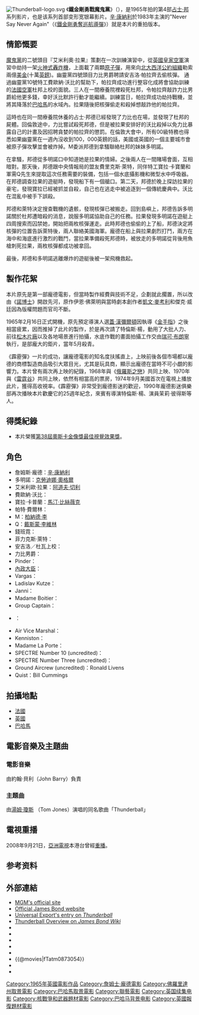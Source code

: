 {{noteTA
|G1=Movie
|G2=Show
|G3=James Bond
|2=zh-hans:特伦斯·扬;zh-hant:特伦斯·扬;zh-tw:泰倫斯·楊;zh-hk:特伦斯·扬;zh-mo:特伦斯·扬;
}}
{{Infobox_Film
| name = 霹靂彈
|original_name  = Thunderball
| image = 007Thunderballposter.jpg
| caption = 
| starring =[[辛·康納利|辛·康納利]]<br /> [[克勞迪娜·奧格爾|克勞迪娜·奧格爾]] <br /> [[阿道夫·切利|阿道夫·切利]] <br /> [[Luciana_Paluzzi|Luciana Paluzzi]]
| writer = [[伊恩·佛萊明|伊恩·佛萊明]]、<br />[[Kevin_McClory|Kevin McClory]]、<br />[[Jack_Whittingham|Jack Whittingham]]
| screenplay = [[Richard_Maibaum|Richard Maibaum]],<br /> [[John_Hopkins_(writer)|John Hopkins]]
| director = [[特伦斯·扬|特伦斯·扬]]
| producer = [[艾伯特·R·柏考利|艾伯特·R·柏考利]]<br /> [[Kevin_McClory|Kevin McClory]]
| cinematography = [[Ted_Moore|Ted Moore]]
| music = [[John_Barry_(composer)|John Barry]]
| main theme = [[Thunderball_(soundtrack)|Thunderball]]
| composer = John Barry <br /> [[Don_Black|Don Black]]
| performer = [[Tom_Jones_(singer)|Tom Jones]]
| editing = [[Peter_R._Hunt|Peter R. Hunt]]
| distributor = [[聯美影業公司|聯美影業公司]] 
| released = 1965年12月21日（[[美國|美國]]）<br />1965年12月29日（[[英國|英國]]）<br />1966年（[[英屬香港|英屬香港]]）
| runtime = 130分鐘
| country = {{GB}}
| language = 英语
| preceded_by = [[鐵金剛大戰金手指|鐵金剛大戰金手指]] (1964)
| followed_by = [[鐵金剛勇破火箭嶺|鐵金剛勇破火箭嶺]] (1967)
| budget = 560萬美元
| gross  = 6359萬美元<ref name="BOM">{{cite web |url=http://www.boxofficemojo.com/movies/?id=thunderball.htm|title=''Thunderball'' (1965)|publisher=[[Box_Office_Mojo|Box Office Mojo]]|accessdate=1965-12-21}}</ref>
| worldgross = $141,200,000
| admissions = 1億3,980萬 
| imdb_id = 0059800
}}
[[File:Thunderball-logo.svg|thumb]]
《'''鐵金剛勇戰魔鬼黨'''》（{{lang-en|''Thunderball''}}），是1965年拍的第4部[[占士·邦|占士·邦]]系列影片，也是该系列首部变形宽银幕影片。[[辛·康納利|辛·康納利]]於1983年主演的"Never Say Never Again"（《[[鐵金剛勇奪巡航導彈|鐵金剛勇奪巡航導彈]]》）就是本片的重拍版本。

== 情節慨要 ==
[[魔鬼黨|魔鬼黨]]的二號頭目『艾米利奧·拉果』策劃在一次訓練演習中，從[[英國皇家空軍|英國皇家空軍]]演習中劫持一架[[火神式轟炸機|火神式轟炸機]]，上面載了兩顆[[原子彈|原子彈]]，用來向[[北大西洋公約組織|北大西洋公約組織]]勒索兩億[[美金|美金]](十萬[[英鎊|英鎊]])。幽靈黨四號頭目力比男爵聘請安吉洛·帕拉齊去偷核彈。 通過幽靈黨10號特工費歐納·沃比的幫助下，帕拉齊成功進行整容化成將會協助訓練的[[法國空軍|法國空軍]]杜邦上校的面貌。三人在一間療養院裡殺死杜邦，令帕拉齊敲詐力比男爵給他更多錢，幸好沃比默許行動才能繼續。訓練當日，帕拉齊成功劫持戰機，並將其降落於[[巴哈馬|巴哈馬]]的水域內。拉果隨後把核彈偷走和殺掉想敲詐他的帕拉齊。

這時也在同一間療養院休養的占士·邦德已經發現了力比也在場，並發現了杜邦的屍體。回倫敦途中，力比嘗試殺死邦德，但是被拉果安排好的沃比殺掉以免力比暴露自己的計畫及因招聘貪婪的帕拉齊的懲罰。在倫敦大會中，所有00級特務也得悉如果幽靈黨在一週內沒收到100，000英鎊的話，美國或英國的一個主要城市會被原子彈攻擊並會被炸掉。M委派邦德到拿騷聯絡杜邦的妹妹多明諾。

在拿騷，邦德從多明諾口中知道她是拉果的情婦。之後兩人在一間賭場會面，互相暗對。那天後，邦德跟中央情報局的盟友費里克斯·萊特，同伴特工寶拉·卡寶蘭和軍需Q先生來提取這次任務需要的裝備，包括一個水底攝影機和微型水中呼吸器。 在邦德調查拉果的遊艇時，發現船下有一個艙口。第二天，邦德於晚上探訪拉果的豪宅，發現寶拉已經被抓並自殺，自己也在逃走中被追逐到一個傳統慶典中。沃比在混亂中被手下誤殺。

邦德和萊特決定搜查戰機的遺骸，發現核彈已被搬走。回到島嶼上，邦德告訴多明諾關於杜邦遭暗殺的消息，說服多明諾協助自己的任務。拉果發現多明諾在遊艇上四周搜索而囚禁她，開始把兩枚核彈運走。此時邦德也偷偷的上了船，邦德決定將核彈的位置告訴萊特後，兩人聯絡美國海軍。龐德在船上與拉果劇烈打鬥，兩方在海中和海底進行激烈的戰鬥，當拉果準備殺死邦德時，被放走的多明諾從背後用魚槍刺死拉果，兩枚核彈都成功被拿回。

最後，邦德和多明諾逃離爆炸的遊艇後被一架飛機救起。

== 製作花絮 ==
本片原先是第一部龐德電影，但當時製作經費與技術不足，企劃就此擱置，所以改由《[[第七號情報員|諾博士]]》開啟先河，原作伊恩·佛萊明與當時劇本創作者[[凱文·麥考利|凱文·麥考利]]和傑克·威廷因為版權問題而官司不斷。

1965年2月16日正式開機，原先預定導演人選[[蓋·漢彌爾頓|蓋·漢彌爾頓]]因執導《[[金手指|金手指]]》之後相當疲累，因而推掉了此片的製作，於是再次請了特倫斯·楊，動用了大批人力、前往[[松木片廠|松木片廠]]以及各地場景進行拍攝，水底作戰的畫面拍攝工作交由[[瑞可·布朗寧|瑞可·布朗寧]]執行，是部龐大的鉅片，當年5月殺青。

《霹靂彈》一片的成功，讓龐德電影的知名度扶搖直上，上映前後各個市場都以龐德的商標製造商品吸引大眾目光，尤其是玩具商，顯示出龐德在當時不可小覷的影響力。本片曾有兩次再上映的紀錄，1968年與《[[第七號情報員續集|俄羅斯之戀]]》共同上映、1970年與《[[雷霆谷|雷霆谷]]》共同上映，依然有相當高的票房，1974年9月美國首次在電視上播放此片，獲得高收視率。《霹靂彈》非常受到龐德影迷的歡迎，1990年龐德影迷俱樂部再次播映本片歡慶它的25週年紀念，來賓有導演特倫斯·楊、演員茉莉·彼得斯等人。

== 得獎紀錄 ==
* 本片榮獲[[第38屆奧斯卡金像獎|第38屆奧斯卡金像獎]][[奧斯卡最佳視覺效果獎|最佳視覺效果獎]]。

== 角色 ==
* 詹姆斯·龐德：[[辛·康納利|辛·康納利]]
* 多明諾：[[克勞迪娜·奧格爾|克勞迪娜·奧格爾]]
* 艾米利歐·拉果：[[阿道夫·切利|阿道夫·切利]]
* 費歐納·沃比：{{link-en|盧仙娜·帕魯茲|Luciana Paluzzi}}
* 寶拉·卡普蘭：[[馬汀·比絲薇克|馬汀·比絲薇克]]
* 帕特·費爾林：{{link-en|莫莉·彼得斯|Molly Peters}}
* M：[[柏納德·李|柏納德·李]]
* Q：[[戴斯蒙·李維林|戴斯蒙·李維林]]
* 錢班霓：{{link-en|露意絲·麥斯薇爾|Lois Maxwell}}
* 菲力克斯·萊特：{{link-en|里克·范·納特|Rik Van Nutter}}
* 安吉洛／杜瓦上校：{{link-en|保羅·薩提諾|Paul Stassino}}
* 力比男爵：{{link-en|蓋·都門|Guy Doleman}}
* Pinder：{{link-en|厄爾·卡麥隆|Earl Cameron (actor)}}
* [[內政大臣_(英國)|內政大臣]]：{{link-en|羅蘭·卡爾弗|Roland Culver}}
* Vargas：{{link-en|菲力普·盧克|Philip Locke}}
* Ladislav Kutze：{{link-en|喬治·普拉達|George Pravda}}
* Janni：{{link-en|邁克爾·布倫南|Michael Brennan (actor)}}
* Madame Boitier：{{link-en|蘿絲·艾芭|Rose Alba}}
* Group Captain：{{link-en|倫納德·薩克斯|Leonard Sachs}}
* {{link-en|弗朗茨·霍貝豪塞爾|Maryse Guy Mitsouko}}：{{link-en|安東尼·道森|Anthony Dawson}}
* Air Vice Marshal：{{link-en|艾華·翁德道|Edward Underdown}}
* Kenniston：{{link-en|雷金納德·貝克維斯|Reginald Beckwith}}
* Madame La Porte：{{link-en|瑪麗蓋光子|Maryse Guy Mitsouko}}
* SPECTRE Number 10 (uncredited)：{{link-en|安德列·瑪麗安|André Maranne}}
* SPECTRE Number Three (uncredited)：{{link-en|維克多·博蒙特|Victor Beaumont}}
* Ground Aircrew (uncredited)：Ronald Livens
* Quist：Bill Cummings

== 拍攝地點 ==
* [[法國|法國]]
* [[英國|英國]]
* [[巴哈馬|巴哈馬]]

==電影音樂及主題曲==
===電影音樂===
由約翰·貝利（John Barry）負責
===主題曲===
由[[湯姆·瓊斯|湯姆·瓊斯]] （Tom Jones）演唱的同名歌曲「Thunderball」

== 電視重播 ==
2008年9月21日，[[亞洲電視|亞洲電視]]本港台曾經[[重播|重播]]。

== 参考资料 ==
{{Reflist|2}}

==外部連結 ==
{{Commonscat|Thunderball (film)}}
{{Portal box|英国|电影}}
* [http://www.mgm.com/ MGM's official site ]
* [http://www.jamesbond.com/ Official James Bond website] 
* [http://www.universalexports.net/Movies/thunderball.shtml Universal Export's entry on ''Thunderball'']
* [http://www.jamesbondwiki.com/page/Thunderball/?t=anon Thunderball Overview on ''James Bond Wiki'']
* {{imdb title|id=0059800}}
* {{mojo title|id=thunderball}}
* {{amg movie|id=49850}}
* {{rotten-tomatoes|thunderball}}
* {{metacritic film|thunderball}}
* {{@movies|fTatm0873054}}
* {{douban}}
* {{Mtime|11159}}

{{James Bonds Films}}

{{DEFAULTSORT:Thunderball}}
[[Category:1965年英國電影作品|Category:1965年英國電影作品]]
[[Category:詹姆士·龐德電影|Category:詹姆士·龐德電影]]
[[Category:佛羅里達州取景電影|Category:佛羅里達州取景電影]]
[[Category:巴哈馬取景電影|Category:巴哈馬取景電影]]
[[Category:聯藝電影|Category:聯藝電影]]
[[Category:英国续集电影|Category:英国续集电影]]
[[Category:核戰爭和武器題材電影|Category:核戰爭和武器題材電影]]
[[Category:巴哈马背景电影|Category:巴哈马背景电影]]
[[Category:英國報復題材電影|Category:英國報復題材電影]]